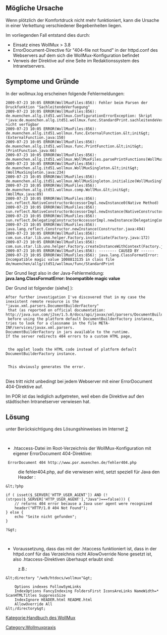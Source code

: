 == Mögliche Ursache  ==

Wenn plötzlich der Komfortdruck nicht mehr funktioniert, kann die Ursache in einer Verkettung verschiedener Begebenheiten liegen. 

Im vorliegenden Fall entstand dies durch: 

*Einsatz eines WollMux &gt; 3.8 
*ErrorDocument-Directive für "404-file not found" in der httpd.conf des Webservers auf dem sich die WollMux-Konfiguration befindet 
*Verweis der Direktive auf eine Seite im Redaktionssystem des Intranetservers.

== Symptome und Gründe<br>  ==

In der wollmux.log erscheinen folgende Fehlermeldungen: 
<pre>2009-07-23 10:05 ERROR(WollMuxFiles:856): Fehler beim Parsen der Druckfunktion "SachleitendeVerfuegung"
2009-07-23 10:05 ERROR(WollMuxFiles:856): de.muenchen.allg.itd51.wollmux.ConfigurationErrorException: Skript "java:de.muenchen.allg.itd51.wollmux.func.StandardPrint.sachleitendeVerfuegung" nicht verfügbar
2009-07-23 10:05 ERROR(WollMuxFiles:856): de.muenchen.allg.itd51.wollmux.func.ExternalFunction.&lt;init&gt;(ExternalFunction.java:150)
2009-07-23 10:05 ERROR(WollMuxFiles:856): de.muenchen.allg.itd51.wollmux.func.PrintFunction.&lt;init&gt;(PrintFunction.java:66)
2009-07-23 10:05 ERROR(WollMuxFiles:856): de.muenchen.allg.itd51.wollmux.WollMuxFiles.parsePrintFunctions(WollMuxFiles.java:850)
2009-07-23 10:05 ERROR(WollMuxFiles:856): de.muenchen.allg.itd51.wollmux.WollMuxSingleton.&lt;init&gt;(WollMuxSingleton.java:234)
2009-07-23 10:05 ERROR(WollMuxFiles:856): de.muenchen.allg.itd51.wollmux.WollMuxSingleton.initialize(WollMuxSingleton.java:325)
2009-07-23 10:05 ERROR(WollMuxFiles:856): de.muenchen.allg.itd51.wollmux.comp.WollMux.&lt;init&gt;(WollMux.java:89)
2009-07-23 10:05 ERROR(WollMuxFiles:856): sun.reflect.NativeConstructorAccessorImpl.newInstance0(Native Method)
2009-07-23 10:05 ERROR(WollMuxFiles:856): sun.reflect.NativeConstructorAccessorImpl.newInstance(NativeConstructorAccessorImpl.java:39)
2009-07-23 10:05 ERROR(WollMuxFiles:856): sun.reflect.DelegatingConstructorAccessorImpl.newInstance(DelegatingConstructorAccessorImpl.java:27)
2009-07-23 10:05 ERROR(WollMuxFiles:856): java.lang.reflect.Constructor.newInstance(Constructor.java:494)
2009-07-23 10:05 ERROR(WollMuxFiles:856): com.sun.star.lib.uno.helper.Factory.instantiate(Factory.java:172)
2009-07-23 10:05 ERROR(WollMuxFiles:856): com.sun.star.lib.uno.helper.Factory.createInstanceWithContext(Factory.java:205)
2009-07-23 10:05 ERROR(WollMuxFiles:856): -------- CAUSED BY ------
2009-07-23 10:05 ERROR(WollMuxFiles:856): java.lang.ClassFormatError: Incompatible magic value 1008813135 in class file de/muenchen/allg/itd51/wollmux/func/StandardPrint
</pre> 
Der Grund liegt also in der Java-Fehlermeldung: '''java.lang.ClassFormatError: Incompatible magic value''' 

Der Grund ist folgender (siehe[http://forums.sun.com/thread.jspa?threadID=640927] ): 
<pre>After further investigation I've discovered that in my case the inexistent remote resource is the "javax.xml.parsers.DocumentBuilderFactory"
 that (as reported on official documentation: http://java.sun.com/j2se/1.5.0/docs/api/javax/xml/parsers/DocumentBuilderFactory.html)
 before using the platform default DocumentBuilderFactory instance, tries to look for a classname in the file META-INF/services/javax.xml.parsers.
DocumentBuilderFactory in jars available to the runtime.
If the server redirects 404 errors to a custom HTML page,


 the applet loads the HTML code instead of platform default DocumentBuilderFactory instance.


 This obviously generates the error.

</pre> 
<br> Dies tritt nicht unbedingt bei jedem Webserver mit einer ErrorDocument 404-Direktive auf. 

Im POR ist das lediglich aufgetreten, weil eben die Direktive auf den städtischen Intranetserver verwiesen hat. 

== Lösung  ==

unter Berücksichtigung des Lösungshinweises im Internet [http://forums.sun.com/thread.jspa?threadID=640927] 

<br> 

*.htaccess-Datei im Root-Verzeichnis der WollMux-Konfiguration mit eigener ErrorDocument 404-Direktive:
<pre> ErrorDocument 404 http://www.por.muenchen.de/fehler404.php
</pre> 
:die fehler404.php, auf die verwiesen wird, setzt speziell für Java den Header&nbsp;:
<pre>&lt;?php

if ( isset($_SERVER['HTTP_USER_AGENT']) AND (!(strpos($_SERVER['HTTP_USER_AGENT'],"Java")===false))) {
	// returns 404 error because a Java user agent were recognized
	header("HTTP/1.0 404 Not Found");
} else {
	echo "Seite nicht gefunden";
}

?&gt;
</pre> 
<br> 

*Voraussetzung, dass das mit der .htaccess funktioniert ist, dass in der httpd.conf für das Verzeichnis nicht AllowOverride None gesetzt ist, also .htaccess-Direktiven überhaupt erlaubt sind:

:z.B.:
<pre>&lt;directory "/web/htdocs/wollmux"&gt;

    Options indexes FollowSymLinks
    IndexOptions FancyIndexing FoldersFirst IconsAreLinks NameWidth=* ScanHTMLTitles SuppressSize
    IndexIgnore HEADER.html README.html
    AllowOverride All
&lt;/directory&gt;
</pre>


[[Category:Wollmuxpraxis]]
[[Kategorie:Handbuch des WollMux]]